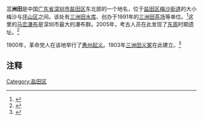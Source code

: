 '''三洲田'''是中国[[广东省|广东省]][[深圳市|深圳市]][[盐田区|盐田区]]东北部的一个地名，位于[[盐田区|盐田区]][[梅沙街道|梅沙街道]]的大小梅沙与[[坪山区|坪山区]]之间。该处有[[三洲田水库|三洲田水库]]、创办于1991年的[[三洲田茶场|三洲田茶场]]等单位。<ref>{{Cite web |url=http://gzdaily.dayoo.com/gb/content/2001-03/27/content_93293.htm |title=三洲田燕南飞，广州日报2001年3月27日 |accessdate=2011年7月5日 |archive-date=2016年3月4日 |archive-url=https://web.archive.org/web/20160304083759/http://gzdaily.dayoo.com/gb/content/2001-03/27/content_93293.htm |dead-url=no }}</ref>这里的[[马峦瀑布|马峦瀑布]]是深圳市最大的瀑布群。2005年，考古人员在此发现了[[东周|东周]]时期遗址。<ref>{{Cite web |url=http://www.gd.xinhuanet.com/dishi/2005-05/11/content_4206453.htm |title=三洲田发现东周时期遗址，新华网，2005-05-11 |accessdate=2011-07-05 |archive-date=2016-03-04 |archive-url=https://web.archive.org/web/20160304192002/http://www.gd.xinhuanet.com/dishi/2005-05/11/content_4206453.htm |dead-url=no }}</ref>

1900年，革命党人在该地举行了[[惠州起义|惠州起义]]。1903年[[三洲田义冢|三洲田义冢]]在此建立。<ref>{{Cite web |url=http://news.sina.com.cn/s/2005-04-12/05125621977s.shtml |title=考古专家冒雨到三洲田义冢现场勘察鉴定 埋葬庚子义士遗骸可能性极大，新浪网，2005-04-12 |accessdate=2011-07-05 |archive-date=2016-03-04 |archive-url=https://web.archive.org/web/20160304112934/http://news.sina.com.cn/s/2005-04-12/05125621977s.shtml |dead-url=no }}</ref>

==注释==
{{reflist}}

[[Category:盐田区|Category:盐田区]]